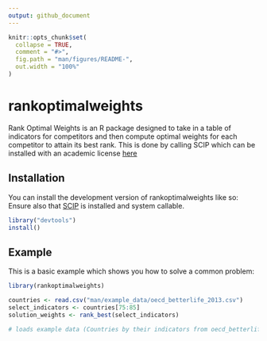 ---
output: github_document
---

<!-- README.md is generated from README.Rmd. Please edit that file -->

```{r, include = FALSE}
knitr::opts_chunk$set(
  collapse = TRUE,
  comment = "#>",
  fig.path = "man/figures/README-",
  out.width = "100%"
)
```

# rankoptimalweights

<!-- badges: start -->
<!-- badges: end -->

Rank Optimal Weights is an R package designed to take in a table of indicators for competitors and then compute optimal weights for each competitor to attain its best rank. This is done by calling SCIP which can be installed with an academic license [here](https://www.scipopt.org/index.php#download)

## Installation

You can install the development version of rankoptimalweights like so:
Ensure also that [SCIP](https://www.scipopt.org/index.php#download) is installed and system callable. 

``` r
library("devtools")
install()
```

## Example

This is a basic example which shows you how to solve a common problem:

```{r example}
library(rankoptimalweights)

countries <- read.csv("man/example_data/oecd_betterlife_2013.csv")
select_indicators <- countries[75:85]
solution_weights <- rank_best(select_indicators)

# loads example data (Countries by their indicators from oecd_betterlife index and selects a table of the relevent indicators)
```


